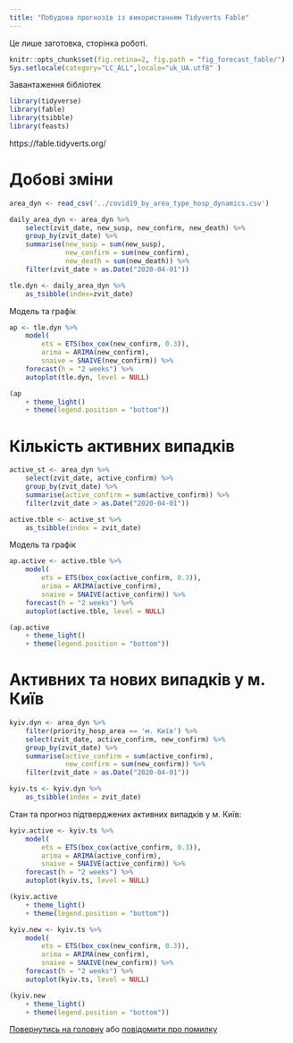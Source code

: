 ```yaml
---
title: "Побудова прогнозів із використанням Tidyverts Fable"
---
```


Це лише заготовка, сторінка роботі.

```r
knitr::opts_chunk$set(fig.retina=2, fig.path = "fig_forecast_fable/")
Sys.setlocale(category="LC_ALL",locale="uk_UA.utf8" )
```

Завантаження бібліотек

```r
library(tidyverse)
library(fable)
library(tsibble)
library(feasts)
```

https://fable.tidyverts.org/

# Добові зміни
```r
area_dyn <- read_csv('../covid19_by_area_type_hosp_dynamics.csv')

daily_area_dyn <- area_dyn %>%
    select(zvit_date, new_susp, new_confirm, new_death) %>%
    group_by(zvit_date) %>%
    summarise(new_susp = sum(new_susp),
              new_confirm = sum(new_confirm),
              new_death = sum(new_death)) %>%
    filter(zvit_date > as.Date("2020-04-01"))

tle.dyn <- daily_area_dyn %>%
    as_tsibble(index=zvit_date)
```

Модель та графік

```r
ap <- tle.dyn %>%
    model(
        ets = ETS(box_cox(new_confirm, 0.3)),
        arima = ARIMA(new_confirm),
        snaive = SNAIVE(new_confirm)) %>%
    forecast(h = "2 weeks") %>%
    autoplot(tle.dyn, level = NULL)

(ap
    + theme_light()
    + theme(legend.position = "bottom"))
```

# Кількість активних випадків

```r
active_st <- area_dyn %>%
    select(zvit_date, active_confirm) %>%
    group_by(zvit_date) %>%
    summarise(active_confirm = sum(active_confirm)) %>%
    filter(zvit_date > as.Date("2020-04-01"))

active.tble <- active_st %>%
    as_tsibble(index = zvit_date)
```

Модель та графік

```r
ap.active <- active.tble %>%
    model(
        ets = ETS(box_cox(active_confirm, 0.3)),
        arima = ARIMA(active_confirm),
        snaive = SNAIVE(active_confirm)) %>%
    forecast(h = "2 weeks") %>%
    autoplot(active.tble, level = NULL)

(ap.active
    + theme_light()
    + theme(legend.position = "bottom"))
```

# Активних та нових випадків у м. Київ

```r
kyiv.dyn <- area_dyn %>%
    filter(priority_hosp_area == 'м. Київ') %>%
    select(zvit_date, active_confirm, new_confirm) %>%
    group_by(zvit_date) %>%
    summarise(active_confirm = sum(active_confirm),
              new_confirm = sum(new_confirm)) %>%
    filter(zvit_date > as.Date("2020-04-01"))

kyiv.ts <- kyiv.dyn %>%
    as_tsibble(index = zvit_date)

```

Стан та прогноз підтверджених активних випадків у м. Київ:

```r
kyiv.active <- kyiv.ts %>%
    model(
        ets = ETS(box_cox(active_confirm, 0.3)),
        arima = ARIMA(active_confirm),
        snaive = SNAIVE(active_confirm)) %>%
    forecast(h = "2 weeks") %>%
    autoplot(kyiv.ts, level = NULL)

(kyiv.active
    + theme_light()
    + theme(legend.position = "bottom"))

```

```r
kyiv.new <- kyiv.ts %>%
    model(
        ets = ETS(box_cox(new_confirm, 0.3)),
        arima = ARIMA(new_confirm),
        snaive = SNAIVE(new_confirm)) %>%
    forecast(h = "2 weeks") %>%
    autoplot(kyiv.ts, level = NULL)

(kyiv.new
    + theme_light()
    + theme(legend.position = "bottom"))

```

[Повернутись на головну](index.html) або [повідомити про
помилку]((https://github.com/vityok/covid19_ua/issues))
